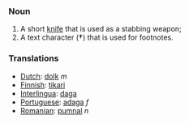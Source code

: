 ===Noun===
#A short [[knife]] that is used as a stabbing weapon;
#A text character ('''&dagger;''') that is used for footnotes.

===Translations===
*[[Dutch]]: [[dolk]] ''m''
*[[Finnish]]: [[tikari]]
*[[Interlingua]]: [[daga]]
*[[Portuguese]]: [[adaga]] ''f''
*[[Romanian]]: [[pumnal]] ''n''